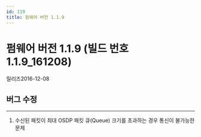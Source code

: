 ```yaml
---
id: 119
title: 펌웨어 버전 1.1.9
---
```


# 펌웨어 버전 1.1.9 (빌드 번호 1.1.9_161208)

릴리즈<Separator/>2016-12-08


## 버그 수정

---

1. 수신된 패킷이 최대 OSDP 패킷 큐(Queue) 크기를 초과하는 경우 통신이 불가능한 문제